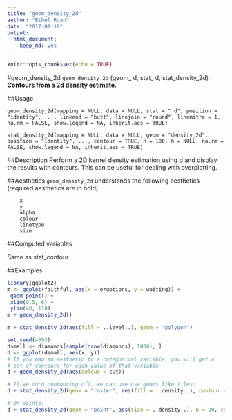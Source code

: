 ---
title: "geom_density_2d"
author: "Ethel Ruan"
date: "2017-01-19"
output: 
  html_document: 
    keep_md: yes
---

```{r setup, include=FALSE}
knitr::opts_chunk$set(echo = TRUE)
```

#geom_density_2d
`geom_density_2d` (geom_ d, stat_ d, stat_density_2d)
**Contours from a 2d density estimate.**
        

##Usage
```
geom_density_2d(mapping = NULL, data = NULL, stat = " d", position = "identity", ..., lineend = "butt", linejoin = "round", linemitre = 1, na.rm = FALSE, show.legend = NA, inherit.aes = TRUE)

stat_density_2d(mapping = NULL, data = NULL, geom = "density_2d", position = "identity", ..., contour = TRUE, n = 100, h = NULL, na.rm = FALSE, show.legend = NA, inherit.aes = TRUE)
```

##Description
Perform a 2D kernel density estimation using  d and display the results with contours. This can be useful for dealing with overplotting.

##Aesthetics
`geom_density_2d` understands the following aesthetics (required aesthetics are in bold):
```
    x
    y
    alpha
    colour
    linetype
    size
```
##Computed variables

Same as stat_contour

##Examples
```{r}
library(ggplot2)
m <- ggplot(faithful, aes(x = eruptions, y = waiting)) +
 geom_point() +
 xlim(0.5, 6) +
 ylim(40, 110)
m + geom_density_2d()
```
         

```{r}
m + stat_density_2d(aes(fill = ..level..), geom = "polygon")
```
        

```{r}
set.seed(4393)
dsmall <- diamonds[sample(nrow(diamonds), 1000), ]
d <- ggplot(dsmall, aes(x, y))
# If you map an aesthetic to a categorical variable, you will get a
# set of contours for each value of that variable
d + geom_density_2d(aes(colour = cut))
```
          

```{r}
# If we turn contouring off, we can use use geoms like tiles:
d + stat_density_2d(geom = "raster", aes(fill = ..density..), contour = FALSE)
```
          

```{r}
# Or points:
d + stat_density_2d(geom = "point", aes(size = ..density..), n = 20, contour = FALSE)
```
        